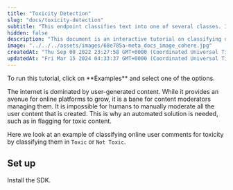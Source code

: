 ```yaml
---
title: "Toxicity Detection"
slug: "docs/toxicity-detection"
subtitle: "This endpoint classifies text into one of several classes. It uses a few examples to create a classifier from a generative model. In the background, it constructs a few-shot classification prompt and uses it classify the `input` texts you pass to it."
hidden: false 
description: "This document is an interactive tutorial on classifying online user comments for toxicity using the Cohere SDK. It provides instructions on setting up the client, adding examples, adding inputs, and getting classifications."
image: "../../../assets/images/68e785a-meta_docs_image_cohere.jpg"
createdAt: "Thu Sep 08 2022 23:27:58 GMT+0000 (Coordinated Universal Time)"
updatedAt: "Fri Mar 15 2024 04:33:37 GMT+0000 (Coordinated Universal Time)"
---
```

<Note title="This is an interactive tutorial!">  
 To run this tutorial, click on **Examples** and select one of the options.
</Note>

The internet is dominated by user-generated content. While it provides an avenue for online platforms to grow, it is a bane for content moderators managing them. It is impossible for humans to manually moderate all the user content that is created. This is why an automated solution is needed, such as in flagging for toxic content.

Here we look at an example of classifying online user comments for toxicity by classifying them in `Toxic` or `Not Toxic`.

## Set up

Install the SDK.
